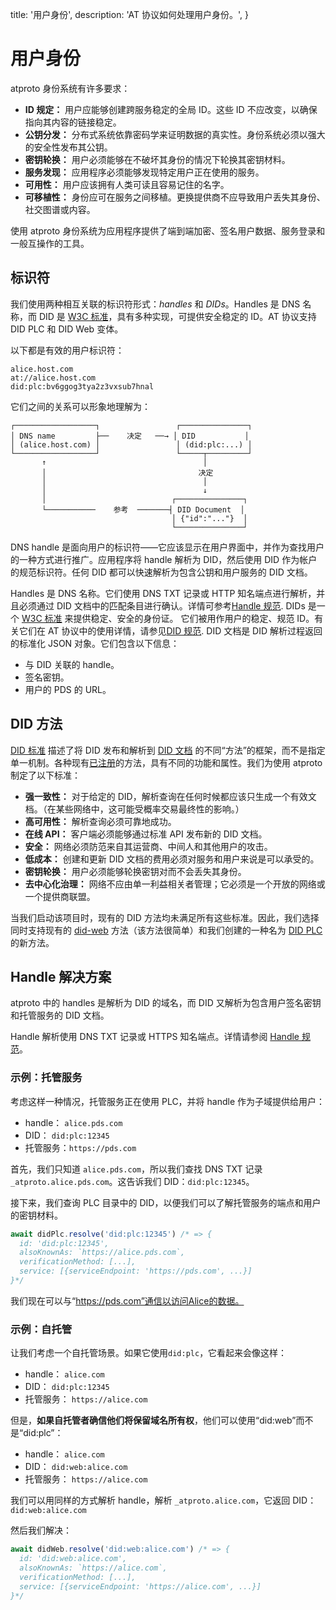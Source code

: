 
  title: '用户身份',
  description:
    'AT 协议如何处理用户身份。',
}

# 用户身份

atproto 身份系统有许多要求：

* **ID 规定：** 用户应能够创建跨服务稳定的全局 ID。这些 ID 不应改变，以确保指向其内容的链接稳定。
* **公钥分发：** 分布式系统依靠密码学来证明数据的真实性。身份系统必须以强大的安全性发布其公钥。
* **密钥轮换：** 用户必须能够在不破坏其身份的情况下轮换其密钥材料。
* **服务发现：** 应用程序必须能够发现特定用户正在使用的服务。
* **可用性：** 用户应该拥有人类可读且容易记住的名字。
* **可移植性：** 身份应可在服务之间移植。更换提供商不应导致用户丢失其身份、社交图谱或内容。

使用 atproto 身份系统为应用程序提供了端到端加密、签名用户数据、服务登录和一般互操作的工具。

## 标识符

我们使用两种相互关联的标识符形式：_handles_ 和 _DIDs_。Handles 是 DNS 名称，而 DID 是 [W3C 标准](https://www.w3.org/TR/did-core/)，具有多种实现，可提供安全稳定的 ID。AT 协议支持 DID PLC 和 DID Web 变体。

以下都是有效的用户标识符：

```
alice.host.com
at://alice.host.com
did:plc:bv6ggog3tya2z3vxsub7hnal
```

它们之间的关系可以形象地理解为：

```
┌──────────────────┐                 ┌───────────────┐
│ DNS name         ├──    决定   ──→ │ DID           │
│ (alice.host.com) │                 │ (did:plc:...) │
└──────────────────┘                 └─────┬─────────┘
       ↑                                   │
       │                                  决定
       │                                   │
       │                                   ↓
       │                            ┌───────────────┐
       └───────────    参考  ───────┤ DID Document  │
                                    │ {"id":"..."}  │
                                    └───────────────┘
```

DNS handle 是面向用户的标识符——它应该显示在用户界面中，并作为查找用户的一种方式进行推广。应用程序将 handle 解析为 DID，然后使用 DID 作为帐户的规范标识符。任何 DID 都可以快速解析为包含公钥和用户服务的 DID 文档。

<DescriptionList>
  <Description title="Handles">Handles 是 DNS 名称。它们使用 DNS TXT 记录或 HTTP 知名端点进行解析，并且必须通过 DID 文档中的匹配条目进行确认。详情可参考<a href="/specs/handle">Handle 规范</a>.</Description>
  <Description title="DIDs">DIDs 是一个 <a href="https://www.w3.org/TR/did-core/">W3C 标准</a> 来提供稳定、安全的身份证。 它们被用作用户的稳定、规范 ID。有关它们在 AT 协议中的使用详情，请参见<a href="/specs/did">DID 规范</a>.</Description>
  <Description title="DID 文档">
    DID 文档是 DID 解析过程返回的标准化 JSON 对象。它们包含以下信息：
    <ul>
      <li>与 DID 关联的 handle。</li>
      <li>签名密钥。</li>
      <li>用户的 PDS 的 URL。</li>
    </ul>
  </Description>
</DescriptionList>


## DID 方法

[DID 标准](https://www.w3.org/TR/did-core/) 描述了将 DID 发布和解析到 [DID 文档](https://www.w3.org/TR/did-core/#core-properties) 的不同“方法”的框架，而不是指定单一机制。各种现有[已注册](https://w3c.github.io/did-spec-registries/#did-methods)的方法，具有不同的功能和属性。我们为使用 atproto 制定了以下标准：

- **强一致性：** 对于给定的 DID，解析查询在任何时候都应该只生成一个有效文档。（在某些网络中，这可能受概率交易最终性的影响。）
- **高可用性：** 解析查询必须可靠地成功。
- **在线 API：** 客户端必须能够通过标准 API 发布新的 DID 文档。
- **安全：** 网络必须防范来自其运营商、中间人和其他用户的攻击。
- **低成本：** 创建和更新 DID 文档的费用必须对服务和用户来说是可以承受的。
- **密钥轮换：** 用户必须能够轮换密钥对而不会丢失其身份。
- **去中心化治理：** 网络不应由单一利益相关者管理；它必须是一个开放的网络或一个提供商联盟。

当我们启动该项目时，现有的 DID 方法均未满足所有这些标准。因此，我们选择同时支持现有的 [did-web](https://w3c-ccg.github.io/did-method-web/) 方法（该方法很简单）和我们创建的一种名为 [DID PLC](https://github.com/bluesky-social/did-method-plc) 的新方法。

## Handle 解决方案

atproto 中的 handles 是解析为 DID 的域名，而 DID 又解析为包含用户签名密钥和托管服务的 DID 文档。

Handle 解析使用 DNS TXT 记录或 HTTPS 知名端点。详情请参阅 [Handle 规范](/specs/handle)。


### 示例：托管服务

考虑这样一种情况，托管服务正在使用 PLC，并将 handle 作为子域提供给用户：

- handle： `alice.pds.com`
- DID： `did:plc:12345`
- 托管服务：`https://pds.com`

首先，我们只知道 `alice.pds.com`，所以我们查找 DNS TXT 记录 `_atproto.alice.pds.com`。这告诉我们 DID：`did:plc:12345`。

接下来，我们查询 PLC 目录中的 DID，以便我们可以了解托管服务的端点和用户的密钥材料。

```typescript
await didPlc.resolve('did:plc:12345') /* => {
  id: 'did:plc:12345',
  alsoKnownAs: `https://alice.pds.com`,
  verificationMethod: [...],
  service: [{serviceEndpoint: 'https://pds.com', ...}]
}*/
```

我们现在可以与“https://pds.com”通信以访问Alice的数据。

### 示例：自托管

让我们考虑一个自托管场景。如果它使用`did:plc`，它看起来会像这样：

- handle： `alice.com`
- DID： `did:plc:12345`
- 托管服务： `https://alice.com`

但是，**如果自托管者确信他们将保留域名所有权**，他们可以使用“did:web”而不是“did:plc”：

- handle： `alice.com`
- DID： `did:web:alice.com`
- 托管服务： `https://alice.com`

我们可以用同样的方式解析 handle，解析 `_atproto.alice.com`，它返回 DID：`did:web:alice.com`

然后我们解决：

```typescript
await didWeb.resolve('did:web:alice.com') /* => {
  id: 'did:web:alice.com',
  alsoKnownAs: `https://alice.com`,
  verificationMethod: [...],
  service: [{serviceEndpoint: 'https://alice.com', ...}]
}*/
```
